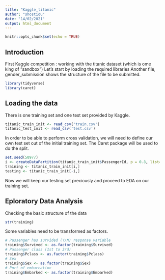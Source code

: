 ```yaml
---
title: "Kaggle_titanic"
author: "shostiou"
date: "14/02/2021"
output: html_document
---
```


```r
knitr::opts_chunk$set(echo = TRUE)
```

## Introduction

First Kaggle competition : working with the titanic dataset (which is ome king of "sandbox")
Let's start by loading the required libraries
Another file, gender_submission shows the structure of the file to be submitted.

```r
library(tidyverse)
library(caret)
```

## Loading the data

There is one training set and one test set provided by Kaggle.

```r
titanic_train_init <- read_csv('train.csv')
titanic_test_init <- read_csv('test.csv')
```

In order to be able to perform cross validation, we will need to define our own test set out of the initial training set. The Caret package will be used to do the split.  

```r
set.seed(50977) 
i <- createDataPartition(titanic_train_init$PassengerId, p = 0.8, list=FALSE)
training <- titanic_train_init[i,]
testing <- titanic_train_init[-i,]
```

Now we will keep our testing set preciously and proceed to EDA on our training set.  

## Eploratory Data Analysis  

Checking the basic structure of the data  

```r
str(training)
```

Some variables need to be transformed as factors.  

```r
# Passenger has survided (Y/N) response variable
training$Survived <- as.factor(training$Survived)
# Passenger class (1st to 3rd)
training$Pclass <- as.factor(training$Pclass)  
# Sex
training$Sex <- as.factor(training$Sex)  
# Port of embarcation  
training$Embarked <- as.factor(training$Embarked)  

```






